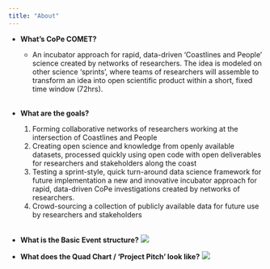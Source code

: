 ```yaml
---
title: "About"
---
```


* **What's CoPe COMET?**
  + An incubator approach for rapid, data-driven 'Coastlines and People' science created by networks of researchers. The idea is modeled on other science ‘sprints’, where teams of researchers will assemble to transform an idea into open scientific product within a short, fixed time window (72hrs).   
<br>

* **What are the goals?**
  1. Forming collaborative networks of researchers working at the intersection of Coastlines and People
  2. Creating open science and knowledge from openly available datasets, processed quickly using open code with open deliverables for researchers and stakeholders along the coast
  3. Testing a sprint-style, quick turn-around data science framework for future implementation
a new and innovative incubator approach for rapid, data-driven CoPe investigations created by networks of researchers. 
  4. Crowd-sourcing a collection of publicly available data for future use by researchers and stakeholders  
<br>

* **What is the Basic Event structure?**
  ![](Events.jpg)
<br>

* **What does the Quad Chart / 'Project Pitch' look like?**
  ![](exQuad.jpg)



